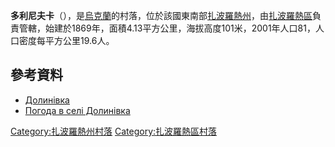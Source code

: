 {{coord|48|5|3|N|34|58|26|E|scale:100000|display=title}}

'''多利尼夫卡'''（{{lang-uk|Долинівка}}），是[[烏克蘭|烏克蘭]]的村落，位於該國東南部[[扎波羅熱州|扎波羅熱州]]，由[[扎波羅熱區|扎波羅熱區]]負責管轄，始建於1869年，面積4.13平方公里，海拔高度101米，2001年人口81，人口密度每平方公里19.6人。

==參考資料==
* [https://web.archive.org/web/20140226113920/http://w1.c1.rada.gov.ua/pls/z7502/A005?rdat1=22.02.2014&rf7571=12317 Долинівка]
* [http://weather.in.ua/ua/zaporozhskaja/7118 Погода в селі Долинівка]{{Wayback|url=http://weather.in.ua/ua/zaporozhskaja/7118 |date=20160305080216 }}

[[Category:扎波羅熱州村落|Category:扎波羅熱州村落]]
[[Category:扎波羅熱區村落|Category:扎波羅熱區村落]]


{{Zaporizhia-geo-stub}}